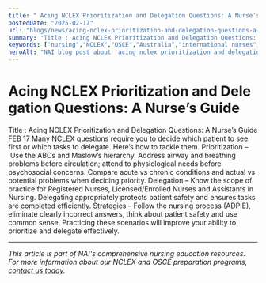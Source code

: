 ```yaml
---
title: " Acing NCLEX Prioritization and Delegation Questions: A Nurse’s Guide"
postedDate: "2025-02-17"
url: "blogs/news/acing-nclex-prioritization-and-delegation-questions-a-nurses-guide"
summary: "Title : Acing NCLEX Prioritization and Delegation Questions: A Nurse’s Guide FEB 17 Many NCLEX questions require you to decide which patient to see first or which tasks to delegate. Here’s how to tack..."
keywords: ["nursing","NCLEX","OSCE","Australia","international nurses","prioritization","patient safety"]
heroAlt: "NAI blog post about  acing nclex prioritization and delegation questions: a nurse’s guide"
---
```


#  Acing NCLEX Prioritization and Delegation Questions: A Nurse’s Guide

Title :
Acing NCLEX Prioritization and Delegation Questions: A Nurse’s Guide
FEB 17
Many NCLEX questions require you to decide which patient to see first or
which tasks to delegate. Here’s how to tackle them.
Prioritization – Use the ABCs and Maslow’s hierarchy. Address airway and
breathing problems before circulation; attend to physiological needs
before psychosocial concerns. Compare acute vs chronic conditions and
actual vs potential problems when deciding priority.
Delegation – Know the scope of practice for Registered Nurses,
Licensed/Enrolled Nurses and Assistants in Nursing. Delegating
appropriately protects patient safety and ensures tasks are completed
efficiently.
Strategies – Follow the nursing process (ADPIE), eliminate clearly
incorrect answers, think about patient safety and use common sense.
Practicing these scenarios will improve your ability to prioritize and
delegate effectively.

---

*This article is part of NAI's comprehensive nursing education resources. For more information about our NCLEX and OSCE preparation programs, [contact us today](https://wa.me/61478320397).*
